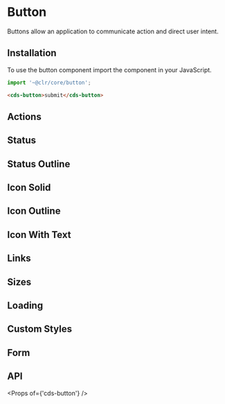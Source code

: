
<Meta title="Components/Button/Getting Started" />

# Button

Buttons allow an application to communicate action and direct user intent.

## Installation

To use the button component import the component in your JavaScript.

```typescript
import '~@clr/core/button';
```

```html
<cds-button>submit</cds-button>
```

## Actions

<Preview>
  <Story id="components-button-stories--actions" />
</Preview>

## Status

<Preview>
  <Story id="components-button-stories--status" />
</Preview>

## Status Outline

<Preview>
  <Story id="components-button-stories--status-outline" />
</Preview>

## Icon Solid

<Preview>
  <Story id="components-button-stories--icon-solid" />
</Preview>

## Icon Outline

<Preview>
  <Story id="components-button-stories--icon-outline" />
</Preview>

## Icon With Text

<Preview>
  <Story id="components-button-stories--icon-with-text" />
</Preview>

## Links

<Preview>
  <Story id="components-button-stories--links" />
</Preview>

## Sizes

<Preview>
  <Story id="components-button-stories--sizes" />
</Preview>

## Loading

<Preview>
  <Story id="components-button-stories--loading" />
</Preview>

## Custom Styles

<Preview>
  <Story id="components-button-stories--custom-styles" />
</Preview>

## Form

<Preview>
  <Story id="components-button-stories--form" />
</Preview>

## API

<Props of={'cds-button'} />